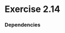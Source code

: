 
# Exercise 2.14

### Dependencies


 <Giscus
  repo={config.repo}
  repoId={config.repoId}
  category={config.category}
  categoryId={config.categoryId}
  mapping={config.mapping}
  reactionsEnabled={config.reactionsEnabled}
  emitMetadata={config.emitMetadata}
  theme={config.theme}
/>
